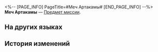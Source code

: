 <%-- [PAGE_INFO]
PageTitle=#Меч Артакамы#
[END_PAGE_INFO] --%>
{{Предмет Инфобокс
|id          = 140565
|Изображение = Предмет Меч Артакамы.png
|Тип         = Предмет миссии
|Инвентарь   = Миссии
|Редкость    = 3
|Эффект      = 
|Описание    = Меч, некогда принадлежавший Артакаме, златиусу и учёной из Рощи. В войне с чёрным течением меч до самого конца сопровождал свою хозяйку. После гибели Артакамы меч унаследовала её младшая сестра Кинана. Она продолжила сражаться, пока бесчисленные полчища чудовищ не пожрали всё.
}}
'''Меч Артакамы''' — [[Предмет миссии]].

==На других языках==
{{На других языках
|en   = Artakama's Sword
|zhs  = 「阿塔卡玛的佩剑」
|zht  = 「阿塔卡瑪的佩劍」
|ja   = 「アルタカマのダガー」
|ko   = 「아르타카마의 검」
|es   = Espada de Artakama
|fr   = Épée d'Artakama
|ru   = Меч Артакамы
|th   = "ดาบของ Artakama"
|vi   = Kiếm Của Artakama
|de   = Artakamas Schwert
|id   = Pedang Artakama
|pt   = Espada de Artakama
}}

==История изменений==
{{История изменений|3.5}}